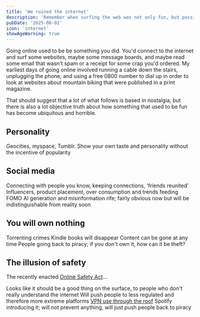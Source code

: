 ```yaml
---
title: 'We ruined the internet'
description: 'Remember when surfing the web was not only fun, but possible?'
pubDate: '2025-08-01'
icon: 'internet'
showAgeWarning: true
---
```


Going online used to be be something you did. You'd connect to the internet and surf some websites, maybe some message boards, and maybe read some email that wasn't spam or a receipt for some crap you'd ordered. My earliest days of going online involved running a cable down the stairs, unplugging the phone, and using a free 0800 number to dial up in order to look at websites about mountain biking that were published in a print magazine.

That should suggest that a lot of what follows is based in nostalgia, but there is also a lot objective truth about how something that used to be fun has become ubiquitous and horrible.

## Personality

Geocities, myspace, Tumblr. Show your own taste and personality without the incentive of popularity

## Social media

Connecting with people you know, keeping connections, 'friends reunited'
Influencers, product placement, over consumption and trends feeding FOMO
AI generation and misinformation rife; fairly obvious now but will be indistinguishable from reality soon

## You will own nothing

Torrenting crimes
Kindle books will disappear
Content can be gone at any time
People going back to piracy; if you don't own it, how can it be theft?

## The illusion of safety

The recently enacted [Online Safety Act](https://www.gov.uk/government/publications/online-safety-act-explainer/online-safety-act-explainer)...

Looks like it should be a good thing on the surface, to people who don't really understand the internet
Will push people to less regulated and therefore more extreme platforms
[VPN use through the roof](https://www.wired.com/story/vpn-use-spike-age-verification-laws-uk/)
Spotify introducing it; will not prevent anything, will just push people back to piracy
